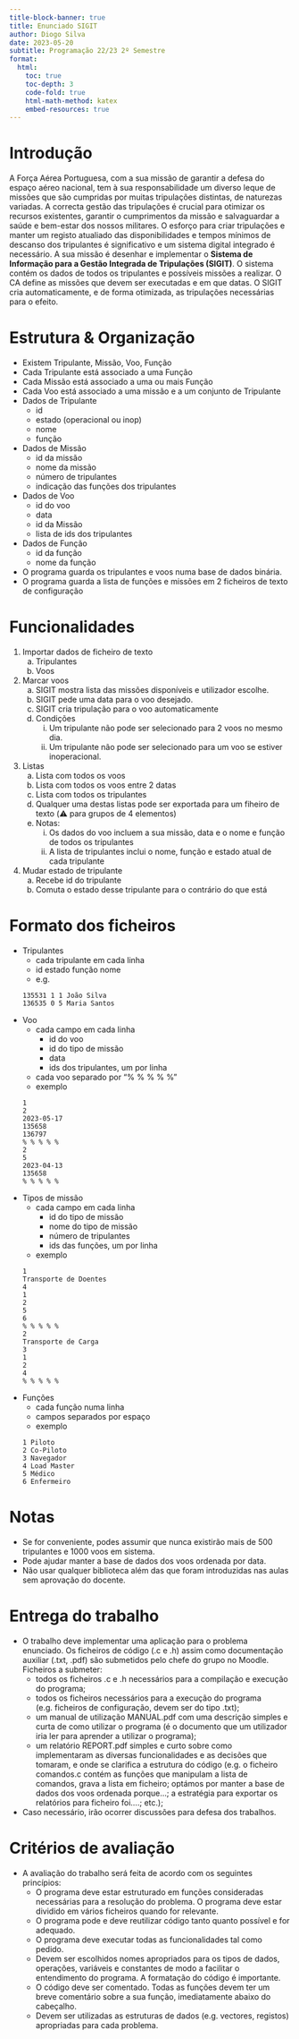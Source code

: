 ```yaml
---
title-block-banner: true
title: Enunciado SIGIT
author: Diogo Silva
date: 2023-05-20
subtitle: Programação 22/23 2º Semestre
format: 
  html:
    toc: true
    toc-depth: 3
    code-fold: true
    html-math-method: katex
    embed-resources: true
---
```


# Introdução

A Força Aérea Portuguesa, com a sua missão de garantir a defesa do espaço aéreo nacional, tem à sua responsabilidade um diverso leque de missões que são cumpridas por muitas tripulações distintas, de naturezas variadas.
A correcta gestão das tripulações é crucial para otimizar os recursos existentes, garantir o cumprimentos da missão e salvaguardar a saúde e bem-estar dos nossos militares.
O esforço para criar tripulações e manter um registo atualiado das disponibilidades e tempos mínimos de descanso dos tripulantes é significativo e um sistema digital integrado é necessário.
A sua missão é desenhar e implementar o **Sistema de Informação para a Gestão Integrada de Tripulações (SIGIT)**. 
O sistema contém os dados de todos os tripulantes e possíveis missões a realizar.
O CA define as missões que devem ser executadas e em que datas.
O SIGIT cria automaticamente, e de forma otimizada, as tripulações necessárias para o efeito.


# Estrutura & Organização

-   Existem Tripulante, Missão, Voo, Função
-   Cada Tripulante está associado a uma Função
-   Cada Missão está associado a uma ou mais Função
-   Cada Voo está associado a uma missão e a um conjunto de Tripulante
-   Dados de Tripulante
    -   id
    -   estado (operacional ou inop)
    -   nome
    -   função
-   Dados de Missão
    -   id da missão
    -   nome da missão
    -   número de tripulantes
    -   indicação das funções dos tripulantes
-   Dados de Voo
    - id do voo
    - data
    - id da Missão
    - lista de ids dos tripulantes
-   Dados de Função
    - id da função
    - nome da função
-   O programa guarda os tripulantes e voos numa base de dados binária.
-   O programa guarda a lista de funções e missões em 2 ficheiros de texto de configuração

# Funcionalidades

1.  Importar dados de ficheiro de texto
    a.  Tripulantes
    b. Voos
2.  Marcar voos
    a. SIGIT mostra lista das missões disponíveis e utilizador escolhe.
    b. SIGIT pede uma data para o voo desejado.
    c. SIGIT cria tripulação para o voo automaticamente
    d. Condições
        i. Um tripulante não pode ser selecionado para 2 voos no mesmo dia.
        ii. Um tripulante não pode ser selecionado para um voo se estiver inoperacional.
3.  Listas
    a.  Lista com todos os voos
    b.  Lista com todos os voos entre 2 datas
    c.  Lista com todos os tripulantes
    d.  Qualquer uma destas listas pode ser exportada para um fiheiro de texto (⚠️ para grupos de 4 elementos)
    e.  Notas:
        i. Os dados do voo incluem a sua missão, data e o nome e função de todos os tripulantes
        ii. A lista de tripulantes inclui o nome, função e estado atual de cada tripulante
4. Mudar estado de tripulante
    a. Recebe id do tripulante
    b. Comuta o estado desse tripulante para o contrário do que está

# Formato dos ficheiros

-   Tripulantes
    -   cada tripulante em cada linha
    -   id estado função nome
    -   e.g.

    ``` text
    135531 1 1 João Silva
    136535 0 5 Maria Santos
    ```

-   Voo
    -   cada campo em cada linha
        -   id do voo
        -   id do tipo de missão
        -   data
        -   ids dos tripulantes, um por linha
    -   cada voo separado por "% % % % %"
    -   exemplo
    ``` text
    1
    2
    2023-05-17
    135658
    136797
    % % % % %
    2
    5
    2023-04-13
    135658
    % % % % %
    ```
-   Tipos de missão
    -   cada campo em cada linha
        -   id do tipo de missão
        -   nome do tipo de missão
        -   número de tripulantes
        -   ids das funções, um por linha
    -   exemplo
    ```text
    1
    Transporte de Doentes
    4
    1
    2
    5
    6
    % % % % %
    2
    Transporte de Carga
    3
    1
    2
    4
    % % % % %
    ```
-   Funções
    -   cada função numa linha
    -   campos separados por espaço
    -   exemplo
    ```text
    1 Piloto
    2 Co-Piloto
    3 Navegador
    4 Load Master
    5 Médico
    6 Enfermeiro
    ```

# Notas

-   Se for conveniente, podes assumir que nunca existirão mais de 500 tripulantes e 1000 voos em sistema.
-   Pode ajudar manter a base de dados dos voos ordenada por data.
- Não usar qualquer biblioteca além das que foram introduzidas nas aulas sem aprovação do docente.

# Entrega do trabalho

- O trabalho deve implementar uma aplicação para o problema enunciado. Os ficheiros de código (.c e .h) assim como documentação auxiliar (.txt, .pdf) são submetidos pelo chefe do grupo no Moodle. Ficheiros a submeter:
  - todos os ficheiros .c e .h necessários para a compilação e execução do programa;
  - todos os ficheiros necessários para a execução do programa (e.g. ficheiros de configuração, devem ser do tipo .txt);
  - um manual de utilização MANUAL.pdf com uma descrição simples e curta de como utilizar o programa (é o documento que um utilizador iria ler para aprender a utilizar o programa);
  - um relatório REPORT.pdf simples e curto sobre como implementaram as diversas funcionalidades e as decisões que tomaram, e onde se clarifica a estrutura do código (e.g. o ficheiro comandos.c contém as funções que manipulam a lista de comandos, grava a lista em ficheiro; optámos por manter a base de dados dos voos ordenada porque...; a estratégia para exportar os relatórios para ficheiro foi....; etc.);
- Caso necessário, irão ocorrer discussões para defesa dos trabalhos.

# Critérios de avaliação
- A avaliação do trabalho será feita de acordo com os seguintes princípios:
  - O programa deve estar estruturado em funções consideradas necessárias para a resolução do problema. O programa deve estar dividido em vários ficheiros quando for relevante.
  - O programa pode e deve reutilizar código tanto quanto possível e for adequado.
  - O programa deve executar todas as funcionalidades tal como pedido.
  - Devem ser escolhidos nomes apropriados para os tipos de dados, operações, variáveis e constantes de modo a facilitar o entendimento do programa. A formatação do código é importante.
  - O código deve ser comentado. Todas as funções devem ter um breve comentário sobre a sua função, imediatamente abaixo do cabeçalho.
  - Devem ser utilizadas as estruturas de dados (e.g. vectores, registos) apropriadas para cada problema.
